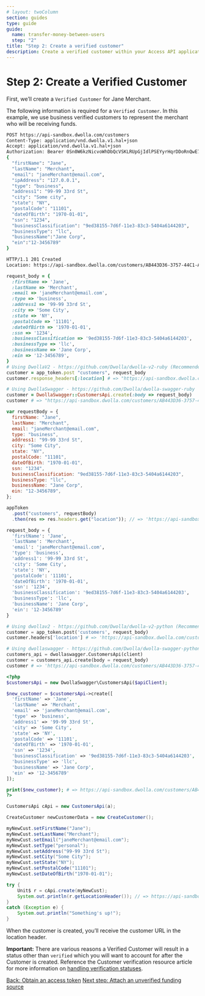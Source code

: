 ```yaml
---
# layout: twoColumn
section: guides
type: guide
guide:
  name: transfer-money-between-users
  step: "2"
title: "Step 2: Create a verified customer"
description: Create a verified customer within your Access API application.
---
```


# Step 2: Create a Verified Customer

First, we’ll create a `Verified Customer` for Jane Merchant.

The following information is required for a `Verified Customer`. In this example, we use business verified customers to represent the merchant who will be receiving funds.

```bash
POST https://api-sandbox.dwolla.com/customers
Content-Type: application/vnd.dwolla.v1.hal+json
Accept: application/vnd.dwolla.v1.hal+json
Authorization: Bearer 0Sn0W6kzNicvoWhDbQcVSKLRUpGjIdlPSEYyrHqrDDoRnQwE7Q
{
  "firstName": "Jane",
  "lastName": "Merchant",
  "email": "janeMerchant@email.com",
  "ipAddress": "127.0.0.1",
  "type": "business",
  "address1": "99-99 33rd St",
  "city": "Some city",
  "state": "NY",
  "postalCode": "11101",
  "dateOfBirth": "1970-01-01",
  "ssn": "1234",
  "businessClassification": "9ed38155-7d6f-11e3-83c3-5404a6144203",
  "businessType": "llc",
  "businessName":"Jane Corp",
  "ein":"12-3456789"
}

HTTP/1.1 201 Created
Location: https://api-sandbox.dwolla.com/customers/AB443D36-3757-44C1-A1B4-29727FB3111C
```

```ruby
request_body = {
  :firstName => 'Jane',
  :lastName => 'Merchant',
  :email => 'janeMerchant@email.com',
  :type => 'business',
  :address1 => '99-99 33rd St',
  :city => 'Some City',
  :state => 'NY',
  :postalCode => '11101',
  :dateOfBirth => '1970-01-01',
  :ssn => '1234',
  :businessClassification => '9ed38155-7d6f-11e3-83c3-5404a6144203',
  :businessType => 'llc',
  :businessName => 'Jane Corp',
  :ein => '12-3456789',
}
# Using DwollaV2 - https://github.com/Dwolla/dwolla-v2-ruby (Recommended)
customer = app_token.post "customers", request_body
customer.response_headers[:location] # => "https://api-sandbox.dwolla.com/customers/AB443D36-3757-44C1-A1B4-29727FB3111C"

# Using DwollaSwagger - https://github.com/Dwolla/dwolla-swagger-ruby
customer = DwollaSwagger::CustomersApi.create(:body => request_body)
customer # => "https://api-sandbox.dwolla.com/customers/AB443D36-3757-44C1-A1B4-29727FB3111C"
```

```javascript
var requestBody = {
  firstName: "Jane",
  lastName: "Merchant",
  email: "janeMerchant@email.com",
  type: "business",
  address1: "99-99 33rd St",
  city: "Some City",
  state: "NY",
  postalCode: "11101",
  dateOfBirth: "1970-01-01",
  ssn: "1234",
  businessClassification: "9ed38155-7d6f-11e3-83c3-5404a6144203",
  businessType: "llc",
  businessName: "Jane Corp",
  ein: "12-3456789",
};

appToken
  .post("customers", requestBody)
  .then(res => res.headers.get("location")); // => 'https://api-sandbox.dwolla.com/customers/AB443D36-3757-44C1-A1B4-29727FB3111C'
```

```python
request_body = {
  'firstName': 'Jane',
  'lastName': 'Merchant',
  'email': 'janeMerchant@email.com',
  'type': 'business',
  'address1': '99-99 33rd St',
  'city': 'Some City',
  'state': 'NY',
  'postalCode': '11101',
  'dateOfBirth': '1970-01-01',
  'ssn': '1234',
  'businessClassification': '9ed38155-7d6f-11e3-83c3-5404a6144203',
  'businessType': 'llc',
  'businessName': 'Jane Corp',
  'ein': '12-3456789'
}

# Using dwollav2 - https://github.com/Dwolla/dwolla-v2-python (Recommended)
customer = app_token.post('customers', request_body)
customer.headers['location'] # => 'https://api-sandbox.dwolla.com/customers/AB443D36-3757-44C1-A1B4-29727FB3111C'

# Using dwollaswagger - https://github.com/Dwolla/dwolla-swagger-python
customers_api = dwollaswagger.CustomersApi(client)
customer = customers_api.create(body = request_body)
customer # => 'https://api-sandbox.dwolla.com/customers/AB443D36-3757-44C1-A1B4-29727FB3111C'
```

```php
<?php
$customersApi = new DwollaSwagger\CustomersApi($apiClient);

$new_customer = $customersApi->create([
  'firstName' => 'Jane',
  'lastName' => 'Merchant',
  'email' => 'janeMerchant@email.com',
  'type' => 'business',
  'address1' => '99-99 33rd St',
  'city' => 'Some City',
  'state' => 'NY',
  'postalCode' => '11101',
  'dateOfBirth' => '1970-01-01',
  'ssn' => '1234',
  'businessClassification' => '9ed38155-7d6f-11e3-83c3-5404a6144203',
  'businessType' => 'llc',
  'businessName' => 'Jane Corp',
  'ein' => '12-3456789'
]);

print($new_customer); # => https://api-sandbox.dwolla.com/customers/AB443D36-3757-44C1-A1B4-29727FB3111C
?>
```

```java
CustomersApi cApi = new CustomersApi(a);

CreateCustomer newCustomerData = new CreateCustomer();

myNewCust.setFirstName("Jane");
myNewCust.setLastName("Merchant");
myNewCust.setEmail("janeMerchant@email.com");
myNewCust.setType("personal");
myNewCust.setAddress("99-99 33rd St");
myNewCust.setCity("Some City");
myNewCust.setState("NY");
myNewCust.setPostalCode("11101");
myNewCust.setDateOfBirth("1970-01-01");

try {
    Unit$ r = cApi.create(myNewCust);
    System.out.println(r.getLocationHeader()); // => https://api-sandbox.dwolla.com/customers/AB443D36-3757-44C1-A1B4-29727FB3111C
}
catch (Exception e) {
    System.out.println("Something's up!");
}
```

When the customer is created, you’ll receive the customer URL in the location header.

**Important:** There are various reasons a Verified Customer will result in a status other than `verified` which you will want to account for after the Customer is created. Reference the Customer verification resource article for more information on [handling verification statuses](https://developers.dwolla.com/resources/customer-verification/handling-verification-statuses.html).

<nav className="pager-nav">
  <a href="./obtain-access-token.html">Back: Obtain an access token</a>
  <a href="attach-unverified-bank.html">
    Next step: Attach an unverified funding source
  </a>
</nav>
